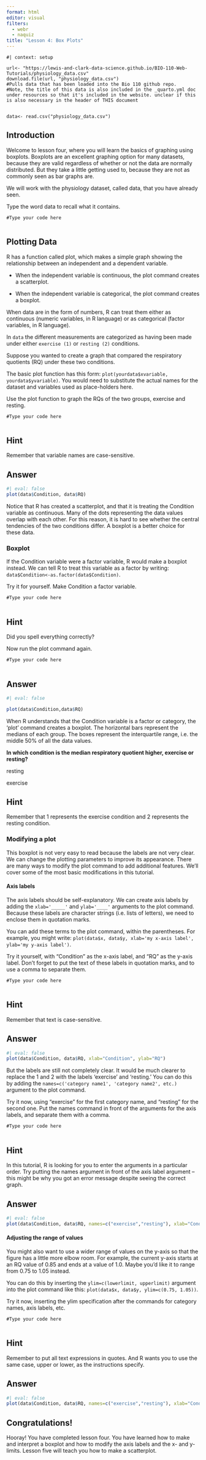 ```yaml
---
format: html
editor: visual
filters: 
  - webr
  - naquiz
title: "Lesson 4: Box Plots"
---
```


```webr-r
#| context: setup

url<- "https://lewis-and-clark-data-science.github.io/BIO-110-Web-Tutorials/physiology_data.csv"
download.file(url, "physiology_data.csv")
#Pulls data that has been loaded into the Bio 110 github repo. 
#Note, the title of this data is also included in the _quarto.yml doc under resources so that it's included in the website. unclear if this is also necessary in the header of THIS document


data<- read.csv("physiology_data.csv")

```

## Introduction

Welcome to lesson four, where you will learn the basics of graphing using boxplots. Boxplots are an excellent graphing option for many datasets, because they are valid regardless of whether or not the data are normally distributed. But they take a little getting used to, because they are not as commonly seen as bar graphs are.

We will work with the physiology dataset, called data, that you have already seen.

Type the word data to recall what it contains.

```webr-r
#Type your code here


```

## Plotting Data

R has a function called plot, which makes a simple graph showing the relationship between an independent and a dependent variable.

-   When the independent variable is continuous, the plot command creates a scatterplot.

-   When the independent variable is categorical, the plot command creates a boxplot.

When data are in the form of numbers, R can treat them either as continuous (numeric variables, in R language) or as categorical (factor variables, in R language).

In `data` the different measurements are categorized as having been made under either `exercise (1)` or `resting (2)` conditions.

Suppose you wanted to create a graph that compared the respiratory quotients (RQ) under these two conditions.

The basic plot function has this form: `plot(yourdata$xvariable, yourdata$yvariable)`. You would need to substitute the actual names for the dataset and variables used as place-holders here.

Use the plot function to graph the RQs of the two groups, exercise and resting.

```webr-r
#Type your code here


```

::: {.callout-tip collapse="true" icon="false"}
## Hint

Remember that variable names are case-sensitive.
:::

::: {.callout-note collapse="true" icon="false"}
## Answer

```r
#| eval: false
plot(data$Condition, data$RQ)
```
:::

Notice that R has created a scatterplot, and that it is treating the Condition variable as continuous. Many of the dots representing the data values overlap with each other. For this reason, it is hard to see whether the central tendencies of the two conditions differ. A boxplot is a better choice for these data.

### Boxplot

If the Condition variable were a factor variable, R would make a boxplot instead. We can tell R to treat this variable as a factor by writing: `data$Condition<-as.factor(data$Condition)`.

Try it for yourself. Make Condition  a factor variable.

```webr-r
#Type your code here


```

::: {.callout-tip collapse="true" icon="false"}
## Hint

Did you spell everything correctly? 
:::

Now run the plot command again. 

```webr-r
#Type your code here


```

::: {.callout-note collapse="true" icon="false"}
## Answer
```r
#| eval: false

plot(data$Condition,data$RQ)
```

:::

When R understands that the Condition variable is a factor or category, the 'plot' command creates a boxplot. The horizontal bars represent the medians of each group. The boxes represent the interquartile range, i.e. the middle 50% of all the data values.


::: question
**In which condition is the median respiratory quotient higher, exercise or resting?**

::: choices
::: choice
resting
:::

::: {.choice .correct-choice}
exercise
:::
:::
:::

::: {.callout-tip collapse="true" icon="false"}
## Hint
Remember that 1 represents the exercise condition and 2 represents the resting condition.
:::

### Modifying a plot 

This boxplot is not very easy to read because the labels are not very clear. We can change the plotting parameters to improve its appearance. There are many ways to modify the plot command to add additional features. We'll cover some of the most basic modifications in this tutorial.

#### Axis labels 

The axis labels should be self-explanatory. We can create axis labels by adding the `xlab='_____'` and `ylab='____'` arguments to the plot command. Because these labels are character strings (i.e. lists of letters), we need to enclose them in quotation marks.

You can add these terms to the plot command, within the parentheses. For example, you might write: `plot(data$x, data$y, xlab='my x-axis label', ylab='my y-axis label')`.

Try it yourself, with "Condition" as the x-axis label, and "RQ" as the y-axis label. Don't forget to put the text of these labels in quotation marks, and to use a comma to separate them.
  
```webr-r
#Type your code here


```

::: {.callout-tip collapse="true" icon="false"}
## Hint

Remember that text is case-sensitive.
:::
::: {.callout-note collapse="true" icon="false"}
## Answer
```r
#| eval: false
plot(data$Condition, data$RQ, xlab="Condition", ylab="RQ")
```
:::

But the labels are still not completely clear. It would be much clearer to replace the 1 and 2 with the labels 'exercise' and 'resting.' You can do this by adding the `names=c('category name1', 'category name2', etc.)` argument to the plot command.

Try it now, using "exercise" for the first category name, and "resting" for the second one. Put the names command in front of the arguments for the axis labels, and separate them with a comma.

```webr-r
#Type your code here


```

::: {.callout-tip collapse="true" icon="false"}
## Hint

In this tutorial, R is looking for you to enter the arguments in a particular order. Try putting the names argument in front of the axis label argument -- this might be why you got an error message despite seeing the correct graph.
:::
::: {.callout-note collapse="true" icon="false"}
## Answer
```r
#| eval: false
plot(data$Condition, data$RQ, names=c("exercise","resting"), xlab="Condition",ylab="RQ")

```
:::

#### Adjusting the range of values 

You might also want to use a wider range of values on the y-axis so that the figure has a little more elbow room. For example, the current y-axis starts at an RQ value of 0.85 and ends at a value of 1.0. Maybe you'd like it to range from 0.75 to 1.05 instead.

You can do this by inserting the `ylim=c(lowerlimit, upperlimit)` argument into the plot command like this: `plot(data$x, data$y, ylim=c(0.75, 1.05))`.

Try it now, inserting the ylim specification after the commands for category names, axis labels, etc.
 
```webr-r
#Type your code here


```

::: {.callout-tip collapse="true" icon="false"}
## Hint

Remember to put all text expressions in quotes. And R wants you to use the same case, upper or lower, as the instructions specify.

:::
::: {.callout-note collapse="true" icon="false"}
## Answer
```r
#| eval: false
plot(data$Condition, data$RQ, names=c("exercise","resting"), xlab="Condition", ylab="RQ", ylim=c(0.75,1.05))

```
:::

## Congratulations! 

Hooray! You have completed lesson four. You have learned how to make and interpret a boxplot and how to modify the axis labels and the x- and y-limits. Lesson five  will teach you how to make a scatterplot.




